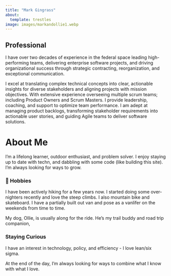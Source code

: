 ```yaml
---
title: "Mark Gingrass"
about:
  template: trestles
image: images/markandollie1.webp
---
```


## Professional

I have over two decades of experience in the federal space leading high-performing teams, delivering enterprise software projects, and driving organizational success through strategic contracting, reorganization, and exceptional communication.

I excel at translating complex technical concepts into clear, actionable insights for diverse stakeholders and aligning projects with mission objectives. With extensive experience overseeing multiple scrum teams; including Product Owners and Scrum Masters. I provide leadership, coaching, and support to optimize team performance. I am adept at managing product backlogs, transforming stakeholder requirements into actionable user stories, and guiding Agile teams to deliver software solutions.

# About Me

I’m a lifelong learner, outdoor enthusiast, and problem solver. I enjoy staying up to date with techn, and dabbling with some code (like building this site). I’m always looking for ways to grow.  

### 🚐 Hobbies  
I have been actively hiking for a few years now. I started doing some over-nighters recently and love the steep climbs. I also mountain bike and skateboard. I have a partially built out van and pose as a vanlifer on the weekends from time to time. 

My dog, Ollie, is usually along for the ride. He’s my trail buddy and road trip companion, 

### Staying Curious  
I have an interest in technology, policy, and efficiency - I love lean/six sigma.

At the end of the day, I’m always looking for ways to combine what I know with what I love.
